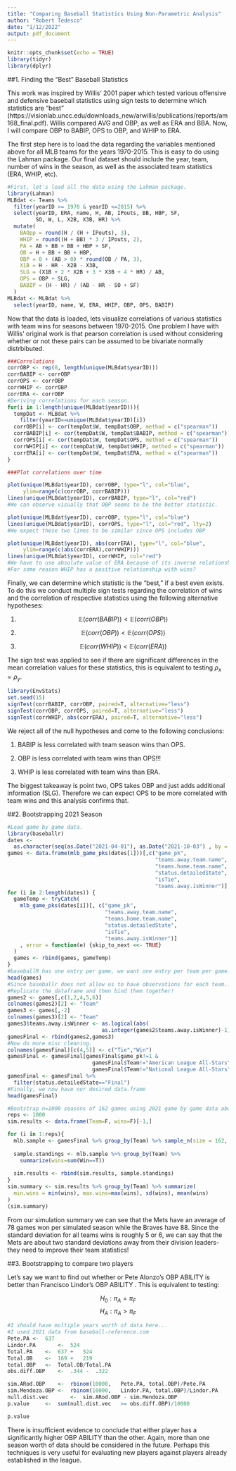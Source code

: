 ---
title: "Comparing Baseball Statistics Using Non-Parametric Analysis"
author: "Robert Tedesco"
date: "1/12/2022"
output: pdf_document
---

```{r setup, include=FALSE}
knitr::opts_chunk$set(echo = TRUE)
library(tidyr)
library(dplyr)
```

##1. Finding the "Best" Baseball Statistics

This work was inspired by Willis' 2001 paper which tested various offensive and defensive baseball statistics using sign tests to determine which statistics are "best" (https://visionlab.uncc.edu/downloads_new/arwillis/publications/reports/am168_final.pdf). Willis compared AVG and OBP, as well as ERA and BBA. Now, I will compare OBP to BABIP, OPS to OBP, and WHIP to ERA.

The first step here is to load the data regarding the variables mentioned above for all MLB teams for the years 1970-2015. This is easy to do using the Lahman package. Our final dataset should include the year, team, number of wins in the season, as well as the associated team statistics (ERA, WHIP, etc).

```{r data}
#First, let's load all the data using the Lahman package.
library(Lahman)
MLBdat <- Teams %>%
  filter(yearID >= 1970 & yearID <=2015) %>%
  select(yearID, ERA, name, H, AB, IPouts, BB, HBP, SF,
         SO, W, L, X2B, X3B, HR) %>%
  mutate(
    BAOpp = round(H / (H + IPouts), 3),
    WHIP = round((H + BB) * 3 / IPouts, 2),
    PA = AB + BB + BB + HBP + SF,
    OB = H + BB + BB + HBP,
    OBP = 0 + (AB > 0) * round(OB / PA, 3),
    X1B = H - HR - X2B - X3B,
    SLG = (X1B + 2 * X2B + 3 * X3B + 4 * HR) / AB,
    OPS = OBP + SLG,
    BABIP = (H - HR) / (AB - HR - SO + SF)
  )
MLBdat <- MLBdat %>% 
  select(yearID, name, W, ERA, WHIP, OBP, OPS, BABIP)
```

Now that the data is loaded, lets visualize correlations of various statistics with team wins for seasons between 1970-2015. One problem I have with Willis' original work is that pearson correlation is used without considering whether or not these pairs can be assumed to be bivariate normally distrbibuted.

```{r vis}
###Correlations
corrOBP <- rep(0, length(unique(MLBdat$yearID)))
corrBABIP <- corrOBP
corrOPS <- corrOBP
corrWHIP <- corrOBP
corrERA <- corrOBP
#Deriving correlations for each season.  
for(i in 1:length(unique(MLBdat$yearID))){
  tempDat <- MLBdat %>% 
    filter(yearID==unique(MLBdat$yearID)[i])
  corrOBP[i] <- cor(tempDat$W, tempDat$OBP, method = c("spearman"))
  corrBABIP[i] <- cor(tempDat$W, tempDat$BABIP, method = c("spearman"))
  corrOPS[i] <- cor(tempDat$W, tempDat$OPS, method = c("spearman"))
  corrWHIP[i] <- cor(tempDat$W, tempDat$WHIP, method = c("spearman"))
  corrERA[i] <- cor(tempDat$W, tempDat$ERA, method = c("spearman"))
}

###Plot correlations over time

plot(unique(MLBdat$yearID), corrOBP, type="l", col="blue", 
     ylim=range(c(corrOBP, corrBABIP)))
lines(unique(MLBdat$yearID), corrBABIP, type="l", col="red")
#We can observe visually that OBP seems to be the better statistic.

plot(unique(MLBdat$yearID), corrOBP, type="l", col="blue")
lines(unique(MLBdat$yearID), corrOPS, type="l", col="red", lty=2)
#We expect these two lines to be similar since OPS includes OBP

plot(unique(MLBdat$yearID), abs(corrERA), type="l", col="blue",
     ylim=range(c(abs(corrERA),corrWHIP)))
lines(unique(MLBdat$yearID), corrWHIP, col="red")
#We have to use absolute value of ERA because of its inverse relationship.
#For some reason WHIP has a positive relationship with wins?
```

Finally, we can determine which statistic is the "best," if a best even exists. To do this we conduct multiple sign tests regarding the correlation of wins and the correlation of respective statistics using the following alternative hypotheses:

1. $$\mathbb{E}(corr(BABIP))<\mathbb{E}(corr(OBP))$$

2. $$\mathbb{E}(corr(OBP))<\mathbb{E}(corr(OPS))$$

3. $$\mathbb{E}(corr(WHIP))<\mathbb{E}(corr(ERA))$$

The sign test was applied to see if there are significant differences in the mean correlation values for these statistics, this is equivalent to testing $\rho_x=\rho_y$.

```{r signtest}
library(EnvStats)
set.seed(15)
signTest(corrBABIP, corrOBP, paired=T, alternative="less")
signTest(corrOBP, corrOPS, paired=T, alternative="less")
signTest(corrWHIP, abs(corrERA), paired=T, alternative="less")
```

We reject all of the null hypotheses and come to the following conclusions:

1. BABIP is less correlated with team season wins than OPS.

2. OBP is less correlated with team wins than OPS!!!

3. WHIP is less correlated with team wins than ERA.

The biggest takeaway is point two, OPS takes OBP and just adds additional information (SLG). Therefore we can expect OPS to be more correlated with team wins and this analysis confirms that.

\newpage

##2. Bootstrapping 2021 Season

```{r boostrap}
#Load game by game data.
library(baseballr)
dates <-
  as.character(seq(as.Date("2021-04-01"), as.Date("2021-10-03") , by = "days"))
games <- data.frame(mlb_game_pks(dates[1]))[,c("game_pk",
                                               "teams.away.team.name",
                                               "teams.home.team.name",
                                               "status.detailedState",
                                               "isTie",
                                               "teams.away.isWinner")]
for (i in 2:length(dates)) {
  gameTemp <- tryCatch(
    mlb_game_pks(dates[i])[, c("game_pk",
                               "teams.away.team.name",
                               "teams.home.team.name",
                               "status.detailedState",
                               "isTie",
                               "teams.away.isWinner")]
    , error = function(e) {skip_to_next <<- TRUE}
  )
  games <- rbind(games, gameTemp)
}
#baseballR has one entry per game, we want one entry per team per game.
head(games)
#Since baseballr does not allow us to have observations for each team...
#Replicate the dataframe and then bind them together!
games2 <- games[,c(1,2,4,5,6)]
colnames(games2)[2] <- "Team"
games3 <- games[,-2]
colnames(games3)[2] <- "Team"
games3$teams.away.isWinner <- as.logical(abs(
                              as.integer(games2$teams.away.isWinner)-1))
gamesFinal <- rbind(games2,games3)
#Now do more misc cleaning.
colnames(gamesFinal)[c(4,5)] <- c("Tie","Win")
gamesFinal <- gamesFinal[gamesFinal$game_pk!=1 &
                           gamesFinal$Team!="American League All-Stars" &
                           gamesFinal$Team!="National League All-Stars",]
gamesFinal <- gamesFinal %>% 
  filter(status.detailedState=="Final") 
#Finally, we now have our desired data.frame
head(gamesFinal)

#Bootstrap n=1000 seasons of 162 games using 2021 game by game data above.
reps <- 1000
sim.results <- data.frame(Team=F, wins=F)[-1,]

for (i in 1:reps){
  mlb.sample <- gamesFinal %>% group_by(Team) %>% sample_n(size = 162, replace=TRUE)
  
  sample.standings <- mlb.sample %>% group_by(Team) %>% 
    summarize(wins=sum(Win==T))
  
  sim.results <- rbind(sim.results, sample.standings)
}
sim.summary <- sim.results %>% group_by(Team) %>% summarize(
  min.wins = min(wins), max.wins=max(wins), sd(wins), mean(wins)
)
(sim.summary)
```

From our simulation summary we can see that the Mets have an average of 78 games won per simulated season while the Braves have 88. Since the standard deviation for all teams wins is roughly 5 or 6, we can say that the Mets are about two standard deviations away from their division leaders- they need to improve their team statistics!

\newpage

##3. Bootstrapping to compare two players

Let's say we want to find out whether or Pete Alonzo's OBP ABILITY is better than Francisco Lindor's OBP ABILITY . This is equivalent to testing:

$$H_0:\pi_{A}=\pi_{F}$$
$$H_A:\pi_{A}>\pi_{F}$$

```{r sdaf}
#I should have multiple years worth of data here...
#I used 2021 data from baseball-reference.com
Pete.PA	<-	637																				
Lindor.PA		<-	524	
Total.PA	<-	637	+	524																
Total.OB	<-	169	+	219																						
total.OBP	<-	Total.OB/Total.PA					
obs.diff.OBP	<-	.344 -	.322

sim.ARod.OBP	<-	rbinom(10000,	Pete.PA, total.OBP)/Pete.PA	
sim.Mendoza.OBP	<-	rbinom(10000,	Lindor.PA, total.OBP)/Lindor.PA	
null.dist.vec		<-	sim.ARod.OBP - sim.Mendoza.OBP
p.value		<-	sum(null.dist.vec	>= obs.diff.OBP)/10000

p.value
```

There is insufficient evidence to conclude that either player has a significantly higher OBP ABILITY than the other. Again, more than one season worth of data should be considered in the future. Perhaps this techniques is very useful for evaluating new players against players already established in the league.